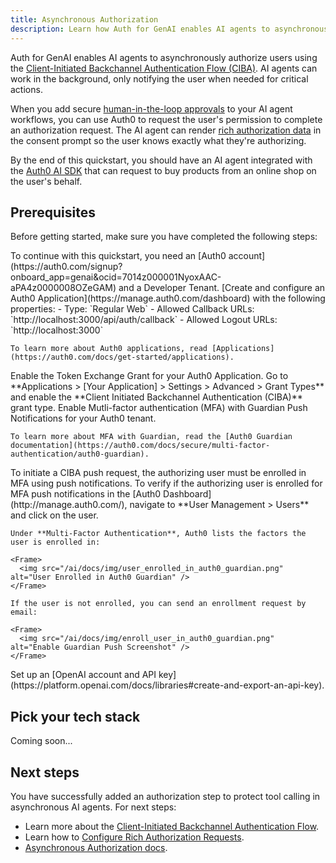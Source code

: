 ```yaml
---
title: Asynchronous Authorization
description: Learn how Auth for GenAI enables AI agents to asynchronously authorize users.
---
```



Auth for GenAI enables AI agents to asynchronously authorize users using the [Client-Initiated Backchannel Authentication Flow (CIBA)](https://auth0.com/docs/get-started/authentication-and-authorization-flow/client-initiated-backchannel-authentication-flow). AI agents can work in the background, only notifying the user when needed for critical actions.

When you add secure [human-in-the-loop approvals](https://sdk.vercel.ai/cookbook/next/human-in-the-loop) to your AI agent workflows, you can use Auth0 to request the user's permission to complete an authorization request. The AI agent can render [rich authorization data](https://auth0.com/docs/get-started/authentication-and-authorization-flow/client-initiated-backchannel-authentication-flow/user-authorization-with-ciba) in the consent prompt so the user knows exactly what they're authorizing.

By the end of this quickstart, you should have an AI agent integrated with the [Auth0 AI SDK](https://github.com/auth0-lab/auth0-ai-js) that can request to buy products from an online shop on the user's behalf.

## Prerequisites

Before getting started, make sure you have completed the following steps:

<Steps>
  <Step title="Create an Auth0 Account and a Dev Tenant">
    To continue with this quickstart, you need an [Auth0 account](https://auth0.com/signup?onboard_app=genai&ocid=7014z000001NyoxAAC-aPA4z0000008OZeGAM) and a Developer Tenant.
  </Step>
  <Step title="Create an Auth0 Application">
    [Create and configure an Auth0 Application](https://manage.auth0.com/dashboard) with the following properties:
    - Type: `Regular Web`
    - Allowed Callback URLs: `http://localhost:3000/api/auth/callback`
    - Allowed Logout URLs: `http://localhost:3000`

    To learn more about Auth0 applications, read [Applications](https://auth0.com/docs/get-started/applications).

  </Step>
  <Step title="Enable CIBA Grant">
    Enable the Token Exchange Grant for your Auth0 Application. Go to **Applications > [Your Application] > Settings > Advanced > Grant Types** and enable the **Client Initiated Backchannel Authentication (CIBA)** grant type.
  </Step>

  <Step title="Enable Guardian Push">
    Enable Mutli-factor authentication (MFA) with Guardian Push Notifications for your Auth0 tenant.

    To learn more about MFA with Guardian, read the [Auth0 Guardian documentation](https://auth0.com/docs/secure/multi-factor-authentication/auth0-guardian).

  </Step>

  <Step title="Enroll your user to use Auth0 Guardian">
    To initiate a CIBA push request, the authorizing user must be enrolled in MFA using push notifications. To verify if the authorizing user is enrolled for MFA push notifications in the [Auth0 Dashboard](http://manage.auth0.com/), navigate to **User Management > Users** and click on the user.

    Under **Multi-Factor Authentication**, Auth0 lists the factors the user is enrolled in:

    <Frame>
      <img src="/ai/docs/img/user_enrolled_in_auth0_guardian.png" alt="User Enrolled in Auth0 Guardian" />
    </Frame>

    If the user is not enrolled, you can send an enrollment request by email:

    <Frame>
      <img src="/ai/docs/img/enroll_user_in_auth0_guardian.png" alt="Enable Guardian Push Screenshot" />
    </Frame>

  </Step>

  <Step title="OpenAI Platform">
    Set up an [OpenAI account and API key](https://platform.openai.com/docs/libraries#create-and-export-an-api-key).
  </Step>
</Steps>

## Pick your tech stack

<Tabs>
  <Tab
    title="LangGraph.js"
    icon="https://mintlify-assets.b-cdn.net/auth0/langchain.svg"
  >
    <LangChainAsyncAuth />
  </Tab>
  <Tab
    title="Vercel AI + Next.js"
    icon="https://mintlify-assets.b-cdn.net/auth0/vercel.svg"
  >
    <VercelAsyncAuth />
  </Tab>
  <Tab
    title="Vercel AI + Node.js"
    icon="https://mintlify-assets.b-cdn.net/auth0/vercel.svg"
  >
    <VercelNodeAsyncAuth />
  </Tab>
  <Tab
    title="Fast API"
    icon="https://mintlify-assets.b-cdn.net/auth0/FastAPI.svg"
  >
    Coming soon...
  </Tab>
</Tabs>

## Next steps

You have successfully added an authorization step to protect tool calling in asynchronous AI agents. For next steps:

- Learn more about the [Client-Initiated Backchannel Authentication Flow](https://auth0.com/docs/get-started/authentication-and-authorization-flow/client-initiated-backchannel-authentication-flow).
- Learn how to [Configure Rich Authorization Requests](https://auth0.com/docs/get-started/apis/configure-rich-authorization-requests).
- [Asynchronous Authorization docs](/ai/docs/intro/asynchronous-authorization).
